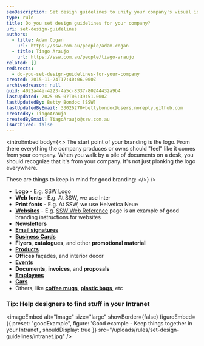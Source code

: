 ```yaml
---
seoDescription: Set design guidelines to unify your company's visual identity and create a cohesive brand image across all touchpoints.
type: rule
title: Do you set design guidelines for your company?
uri: set-design-guidelines
authors:
  - title: Adam Cogan
    url: https://ssw.com.au/people/adam-cogan
  - title: Tiago Araujo
    url: https://ssw.com.au/people/tiago-araujo
related: []
redirects:
  - do-you-set-design-guidelines-for-your-company
created: 2015-11-24T17:40:06.000Z
archivedreason: null
guid: 4022a44e-4223-4a5c-8337-80244432a9b4
lastUpdated: 2025-05-07T06:39:51.000Z
lastUpdatedBy: Betty Bondoc [SSW]
lastUpdatedByEmail: 33026270+bettybondoc@users.noreply.github.com
createdBy: TiagoAraujo
createdByEmail: TiagoAraujo@ssw.com.au
isArchived: false
---
```


<introEmbed
  body={<>
The start point of your branding is the logo. From there everything the company produces or owns should "feel" like it comes from your company. When you walk by a pile of documents on a desk, you should recognize that it's from your company. It's not just plonking the logo everywhere.

These are things to keep in mind for good branding:
  </>}
/>
* **Logo** - E.g. [SSW Logo](https://www.ssw.com.au/ssw/logo/ssw/)
* **Web fonts** - E.g. At SSW, we use Inter
* **Print fonts** - E.g. At SSW, we use Helvetica Neue
* **[Websites](/rules-to-better-websites-branding-and-marketing)** - E.g. [SSW Web Reference](https://www.ssw.com.au/ssw/company/Web-Reference.aspx) page is an example of good branding instructions for websites
* **Newsletters**
* **[Email signatures](/great-email-signatures)**
* **[Business Cards](/business-cards-branding)**
* **Flyers**, **catalogues**, and other **promotional material**
* **[Products](/products-branding)**
* **Offices** façades, and interior decor
* **[Events](/events-branding)**
* **Documents**, **invoices**, and **proposals**
* **[Employees](/employees-branding)**
* **[Cars](/cars-branding)**
* Others, like **[coffee mugs](/coffee-mugs-branding)**, **[plastic bags](/plastic-bags-branding)**, etc

### Tip: Help designers to find stuff in your Intranet

<imageEmbed
  alt="Image"
  size="large"
  showBorder={false}
  figureEmbed={{
    preset: "goodExample",
    figure: 'Good example - Keep things together in your Intranet',
    shouldDisplay: true
  }}
  src="/uploads/rules/set-design-guidelines/intranet.jpg"
/>
